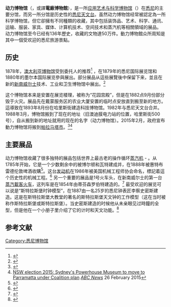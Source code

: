 {{NoteTA
|G1=People
|G2=Country
}}
{{Infobox museum
 |名称    = 動力博物館
 |其他名称= Powerhouse Museum
 |logo =
 |logosize =
 |logo_caption =
 |图像    = New South Wales Government Locomotive No. 1.jpg
 |图像大小= 250px
 |图像说明= 在博物館內新南威爾士的首輛載客列車，一號火車頭
 |map_type= 
 |latitude= -33.877898
 |longitude= 151.199573
 |坐标    = 
 |前身
 |成立时间= 1879
 |关闭时间= 
 |地址    = 澳洲新南威爾士州悉尼市{{tsl|en|Ultimo, New South Wales|澳迪膜區}}哈里斯街
 |类型    = 科技博物館
 |馆藏规模= 逾500,000件展品
 |占地面积= 
 |年参观人数= 
 |现任主管= 
 |现任馆长= 
 |公共交通= 
 |开放时间= 
 |电话=
 |传真=
 |电邮地址=
 |官方网站= [http://www.powerhousemuseum.com]
}}
'''动力博物馆'''（{{lang-en|'''Powerhouse Museum'''}}，或譯'''電廠博物館'''），是一所[[应用艺术与科学博物馆|应用艺术与科学博物馆]]（{{lang|en|Museum of Applied Arts & Sciences}}）在[[悉尼|悉尼]]的主要分馆，而另一所分馆是历史性的[[悉尼天文台|悉尼天文台]]。虽然动力博物馆经常被認定為一所科学博物馆，但它卻擁有不同種類的收藏，其中包括装饰品、艺术、科学、通讯、运输、服装、家具、媒体、计算机技术、空间技术和蒸汽机等相關領域的展品。
动力博物馆至今已经有136年歷史，收藏的文物達50万件。動力博物館众所周知是其中一個受欢迎的悉尼旅游景點。

==历史==
1878年，[[澳大利亚博物馆|澳大利亚博物馆]]受到委托人的推荐<ref>{{cite news |url=http://nla.gov.au/nla.news-article13469036 |title=TECHNOLOGICAL MUSEUMS AND INSTRUCTION. |newspaper=[[The_Sydney_Morning_Herald|The Sydney Morning Herald]] |date=29 September 1880 |accessdate=10 September 2013 |page=8 |publisher=National Library of Australia}}</ref> ，在1879年的悉尼国际展览馆和1880年的墨尔本国际展览參與展出。部分展品从這些展覽後中保留下来，並且在新的[[新南威尔士|新南威尔士]]技术、工业和卫生博物馆中展出。<ref>{{cite news |url=http://nla.gov.au/nla.news-article13470775 |title=The TECHNOLOGICAL, INDUSTRIAL, and SANITARY MUSEUM. |newspaper=[[The_Sydney_Morning_Herald|The Sydney Morning Herald]] |date=22 October 1880 |accessdate=10 September 2013 |page=3 |publisher=National Library of Australia}}</ref>

这个博物馆本来是安置在展览楼理，被称为“花园宫殿”，但是在1882点9月份部分毁于火灾。展品先在戴蒙服务区的农业大厦安置的临时点安放直到搬至新的地方。這導致在1893年8月份在哈里斯街建造科技博物馆。1982年与悉尼天文台合并。1988年3月，博物馆搬到了现在的地址（旧澳迪膜电力站的位置，哈里斯街500号），自从搬到新的地址就用的现在的名字（动力博物馆）。2015年2月，政府宣布動力博物馆将搬到[[帕拉马塔市|帕拉马塔市]]。<ref>{{Cite news|url = http://www.dailytelegraph.com.au/newslocal/parramatta/powerhouse-museum-to-move-to-parramatta/story-fngr8huy-1227135382717?nk=8b13e770a0d3589105cdf26860b3eaee|title = Powerhouse Museum to move to Parramatta|last = Fitzgerald|first = Deborah|date = 26 November 2014|work = [[Parramatta_Advertiser|Parramatta Advertiser]]|accessdate = 2 December 2014|archive-date = 2015-03-01|archive-url = https://web.archive.org/web/20150301155821/http://www.dailytelegraph.com.au/newslocal/parramatta/powerhouse-museum-to-move-to-parramatta/story-fngr8huy-1227135382717?nk=8b13e770a0d3589105cdf26860b3eaee|dead-url = no}}</ref><ref>[http://www.abc.net.au/news/2015-02-26/sydney-powerhouse-museum-move-parramatta-coalition-pledge/6265580 NSW election 2015: Sydney's Powerhouse Museum to move to Parramatta under Coalition plan] {{Wayback|url=http://www.abc.net.au/news/2015-02-26/sydney-powerhouse-museum-move-parramatta-coalition-pledge/6265580 |date=20201108183819 }} ''[[Australian_Broadcasting_Corporation|ABC News]]'' 26 February 2015</ref>

==主要展品==
动力博物馆收藏了很多独特的展品包括世界上最古老的操作循环[[蒸汽机|蒸汽机]] - {{link-en|惠特布雷德引擎|Whitbread Engine}}。从1785年开始，它是一个少数剩余中的被博尔顿和瓦特建成并，在1888年被惠特布雷德伦敦啤酒收購<ref name="Locomotive1">{{cite web|url=http://www.powerhousemuseum.com/exhibitions/boulton&watt.asp|title=The Boulton and Watt engine|accessdate=2009-03-14|archive-date=2010-03-11|archive-url=https://web.archive.org/web/20100311075151/http://www.powerhousemuseum.com/exhibitions/boulton%26watt.asp|dead-url=no}}</ref>。这台[[发动机|发动机]]在1986年被美国机械工程师协会命名，標記着這个历史性的机械工程。<ref name="ASME">{{cite web|url=http://www.asme.org/Communities/History/Landmarks/Boulton_Watt_Rotative_Steam.cfm|title=Boulton & Watt Rotative Steam Engine (1785)|accessdate=2009-01-19|work=Landmarks|publisher=American Society of Mechanical Engineers|archive-date=2010-12-26|archive-url=https://web.archive.org/web/20101226044240/http://www.asme.org/Communities/History/Landmarks/Boulton_Watt_Rotative_Steam.cfm|dead-url=no}}</ref>
另一个重要的展品是1号火车头，在新南威尔士的第一台[[蒸汽火车|蒸汽載客火车]]，这列车是在1854年由蒂芬森罗伯特建造的。<ref name="Locomotive2">{{cite web|url=http://www.powerhousemuseum.com/exhibitions/locomotive1.asp|title=Locomotive No. 1|accessdate=2009-03-14|archive-date=2010-03-11|archive-url=https://web.archive.org/web/20100311095408/http://www.powerhousemuseum.com/exhibitions/locomotive1.asp|dead-url=no}}</ref> 最受欢迎的展览可以说是“斯特拉斯堡时钟模型”，在1887由一名25岁的悉尼钟表匠李察史密斯建造。这是在斯特拉斯堡大教堂的著名的斯特拉斯堡天文钟的工作模型（这在当时被称作斯特拉斯堡或斯特拉斯堡）。当史密斯建造的时候他从未亲眼见过時鐘的全型，但是他在一个小册子里介绍了它的计时和天文功能。<ref name="StrasburgClock">{{cite web|url=http://www.powerhousemuseum.com/exhibitions/strasburg_clock.asp|title=Strasburg Clock|accessdate=2009-03-14|archive-date=2010-03-11|archive-url=https://web.archive.org/web/20100311104320/http://www.powerhousemuseum.com/exhibitions/strasburg_clock.asp|dead-url=no}}</ref>

==参考文献==
{{reflist}}

[[Category:悉尼博物馆|Category:悉尼博物馆]]